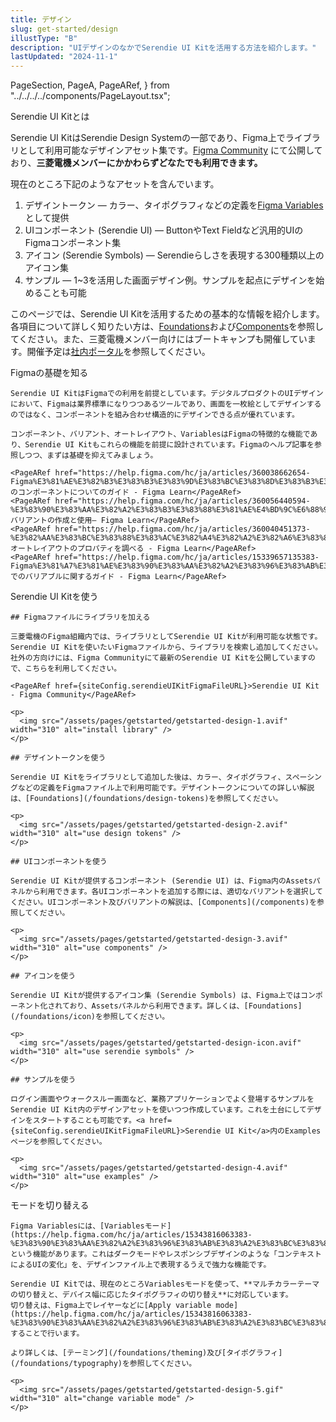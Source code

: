 ```yaml
---
title: デザイン
slug: get-started/design
illustType: "B"
description: "UIデザインのなかでSerendie UI Kitを活用する方法を紹介します。"
lastUpdated: "2024-11-1"
---
```


  PageSection,
  PageA,
  PageARef,
} from "../../../../components/PageLayout.tsx";

<PageSection>
  <PageHeadLine number={0}>Serendie UI Kitとは</PageHeadLine>

Serendie UI KitはSerendie Design Systemの一部であり、Figma上でライブラリとして利用可能なデザインアセット集です。<a href={siteConfig.serendieUIKitFigmaFileURL}>Figma Community</a>
にて公開しており、**三菱電機メンバーにかかわらずどなたでも利用できます。**

現在のところ下記のようなアセットを含んでいます。

1. デザイントークン ― カラー、タイポグラフィなどの定義を[Figma Variables](https://help.figma.com/hc/ja/articles/15339657135383-Figma%E3%81%A7%E3%81%AE%E3%83%90%E3%83%AA%E3%82%A2%E3%83%96%E3%83%AB%E3%81%AB%E9%96%A2%E3%81%99%E3%82%8B%E3%82%AC%E3%82%A4%E3%83%89)として提供
2. UIコンポーネント (Serendie UI) ― ButtonやText Fieldなど汎用的UIのFigmaコンポーネント集
3. アイコン (Serendie Symbols) ― Serendieらしさを表現する300種類以上のアイコン集
4. サンプル ― 1~3を活用した画面デザイン例。サンプルを起点にデザインを始めることも可能

このページでは、Serendie UI Kitを活用するための基本的な情報を紹介します。各項目について詳しく知りたい方は、[Foundations](/foundations)および[Components](/components)を参照してください。また、三菱電機メンバー向けにはブートキャンプも開催しています。開催予定は[社内ポータル](https://mitsubishielectricgroup.sharepoint.com/sites/014758/serendie_designsystem)を参照してください。

</PageSection>

<PageSection>
   <PageHeadLine number={1}>Figmaの基礎を知る</PageHeadLine>

    Serendie UI KitはFigmaでの利用を前提としています。デジタルプロダクトのUIデザインにおいて、Figmaは業界標準になりつつあるツールであり、画面を一枚絵としてデザインするのではなく、コンポーネントを組み合わせ構造的にデザインできる点が優れています。

    コンポーネント、バリアント、オートレイアウト、VariablesはFigmaの特徴的な機能であり、Serendie UI Kitもこれらの機能を前提に設計されています。Figmaのヘルプ記事を参照しつつ、まずは基礎を抑えてみましょう。

    <PageARef href="https://help.figma.com/hc/ja/articles/360038662654-Figma%E3%81%AE%E3%82%B3%E3%83%B3%E3%83%9D%E3%83%BC%E3%83%8D%E3%83%B3%E3%83%88%E3%81%AB%E3%81%A4%E3%81%84%E3%81%A6%E3%81%AE%E3%82%AC%E3%82%A4%E3%83%89">Figmaのコンポーネントについてのガイド - Figma Learn</PageARef>
    <PageARef href="https://help.figma.com/hc/ja/articles/360056440594-%E3%83%90%E3%83%AA%E3%82%A2%E3%83%B3%E3%83%88%E3%81%AE%E4%BD%9C%E6%88%90%E3%81%A8%E4%BD%BF%E7%94%A8">バリアントの作成と使用– Figma Learn</PageARef>
    <PageARef href="https://help.figma.com/hc/ja/articles/360040451373-%E3%82%AA%E3%83%BC%E3%83%88%E3%83%AC%E3%82%A4%E3%82%A2%E3%82%A6%E3%83%88%E3%81%AE%E3%83%97%E3%83%AD%E3%83%91%E3%83%86%E3%82%A3%E3%82%92%E8%AA%BF%E3%81%B9%E3%82%8B">オートレイアウトのプロパティを調べる - Figma Learn</PageARef>
    <PageARef href="https://help.figma.com/hc/ja/articles/15339657135383-Figma%E3%81%A7%E3%81%AE%E3%83%90%E3%83%AA%E3%82%A2%E3%83%96%E3%83%AB%E3%81%AB%E9%96%A2%E3%81%99%E3%82%8B%E3%82%AC%E3%82%A4%E3%83%89">Figmaでのバリアブルに関するガイド - Figma Learn</PageARef>

</PageSection>

<PageSection>
    <PageHeadLine number={2}>Serendie UI Kitを使う</PageHeadLine>

    ## Figmaファイルにライブラリを加える

    三菱電機のFigma組織内では、ライブラリとしてSerendie UI Kitが利用可能な状態です。Serendie UI Kitを使いたいFigmaファイルから、ライブラリを検索し追加してください。社外の方向けには、Figma Communityにて最新のSerendie UI Kitを公開していますので、こちらを利用してください。

    <PageARef href={siteConfig.serendieUIKitFigmaFileURL}>Serendie UI Kit - Figma Community</PageARef>

    <p>
      <img src="/assets/pages/getstarted/getstarted-design-1.avif" width="310" alt="install library" />
    </p>

    ## デザイントークンを使う

    Serendie UI Kitをライブラリとして追加した後は、カラー、タイポグラフィ、スペーシングなどの定義をFigmaファイル上で利用可能です。デザイントークンについての詳しい解説は、[Foundations](/foundations/design-tokens)を参照してください。

    <p>
      <img src="/assets/pages/getstarted/getstarted-design-2.avif" width="310" alt="use design tokens" />
    </p>

    ## UIコンポーネントを使う

    Serendie UI Kitが提供するコンポーネント (Serendie UI) は、Figma内のAssetsパネルから利用できます。各UIコンポーネントを追加する際には、適切なバリアントを選択してください。UIコンポーネント及びバリアントの解説は、[Components](/components)を参照してください。

    <p>
      <img src="/assets/pages/getstarted/getstarted-design-3.avif" width="310" alt="use components" />
    </p>

    ## アイコンを使う

    Serendie UI Kitが提供するアイコン集 (Serendie Symbols) は、Figma上ではコンポーネント化されており、Assetsパネルから利用できます。詳しくは、[Foundations](/foundations/icon)を参照してください。

    <p>
      <img src="/assets/pages/getstarted/getstarted-design-icon.avif" width="310" alt="use serendie symbols" />
    </p>

    ## サンプルを使う

    ログイン画面やウォークスルー画面など、業務アプリケーションでよく登場するサンプルをSerendie UI Kit内のデザインアセットを使いつつ作成しています。これを土台にしてデザインをスタートすることも可能です。<a href={siteConfig.serendieUIKitFigmaFileURL}>Serendie UI Kit</a>内のExamplesページを参照してください。

    <p>
      <img src="/assets/pages/getstarted/getstarted-design-4.avif" width="310" alt="use examples" />
    </p>

</PageSection>

<PageSection>
    <PageHeadLine number={3}>モードを切り替える</PageHeadLine>

    Figma Variablesには、[Variablesモード](https://help.figma.com/hc/ja/articles/15343816063383-%E3%83%90%E3%83%AA%E3%82%A2%E3%83%96%E3%83%AB%E3%83%A2%E3%83%BC%E3%83%89)という機能があります。これはダークモードやレスポンシブデザインのような「コンテキストによるUIの変化」を、デザインファイル上で表現するうえで強力な機能です。

    Serendie UI Kitでは、現在のところVariablesモードを使って、**マルチカラーテーマの切り替えと、デバイス幅に応じたタイポグラフィの切り替え**に対応しています。
    切り替えは、Figma上でレイヤーなどに[Apply variable mode](https://help.figma.com/hc/ja/articles/15343816063383-%E3%83%90%E3%83%AA%E3%82%A2%E3%83%96%E3%83%AB%E3%83%A2%E3%83%BC%E3%83%89#h_01H3ADKDF7JBTRV1Z5P1X1DZVE)することで行います。

    より詳しくは、[テーミング](/foundations/theming)及び[タイポグラフィ](/foundations/typography)を参照してください。

    <p>
      <img src="/assets/pages/getstarted/getstarted-design-5.gif" width="310" alt="change variable mode" />
    </p>

</PageSection>
